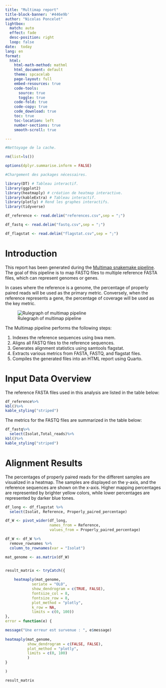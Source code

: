 ```yaml
---
title: "Multimap report"
title-block-banner: '#446e9b'
author: "Nicolas Poncelet"
lightbox:
  match: auto
  effect: fade
  desc-position: right
  loop: false
date:  today
lang: en
format: 
  html:
    html-math-method: mathml
    html_document: default
    theme: spcacelab
    page-layout: full
    embed-resources: true
    code-tools:
      source: true
      toggle: true
    code-fold: true
    code-copy: true
    code_download: true
    toc: true
    toc-location: left
    number-sections: true
    smooth-scroll: true

---
```






```r

#Nettoyage de la cache.

rm(list=ls()) 

options(dplyr.summarise.inform = FALSE)

```


```r

#Chargement des packages nécessaires.

library(DT) # Tableau interactif.
library(ggplot2)
library(heatmaply) # création de heatmap interactive.
library(kableExtra) # Tableau interactif.
library(plotly) # Rend les graphes interactifs.
library(tidyverse)

```



```r

df_reference <- read.delim("references.csv",sep = ";")

df_fastq <- read.delim("fastq.csv",sep = ";")

df_flagstat <- read.delim("flagstat.csv",sep = ";")

```

# Introduction

This report has been generated during the [Multimap snakemake pipeline](https://github.com/NicolasPoncelet/multi_map). The goal of this pipeline is to map FASTQ files to multiple reference FASTA files, which can represent genomes or genes.

In cases where the reference is a genome, the percentage of properly paired reads will be used as the primary metric. Conversely, when the reference represents a gene, the percentage of coverage will be used as the key metric.

![Rulegraph of multimap pipeline](../../Assets/rulegraph.svg)

The Multimap pipeline performs the following steps:

1. Indexes the reference sequences using bwa mem.
2. Aligns all FASTQ files to the reference sequences.
3. Generates alignment statistics using samtools flagstat.
4. Extracts various metrics from FASTA, FASTQ, and flagstat files.
5. Compiles the generated files into an HTML report using Quarto.

# Input Data Overview

The reference FASTA files used in this analysis are listed in the table below:

```r
df_reference%>%
kbl()%>%
kable_styling("striped")
```

The metrics for the FASTQ files are summarized in the table below:

```r
df_fastq%>%
  select(Isolat,Total_reads)%>%
kbl()%>%
kable_styling("striped")
```


# Alignment Results

The percentages of properly paired reads for the different samples are visualized in a heatmap. The samples are displayed on the y-axis, and the reference sequences are shown on the x-axis. Higher mapping percentages are represented by brighter yellow colors, while lower percentages are represented by darker blue tones.

```r

df_long <- df_flagstat %>%
  select(Isolat, Reference, Properly_paired_percentage)

df_W <- pivot_wider(df_long, 
                    names_from = Reference, 
                    values_from = Properly_paired_percentage)

df_W <- df_W %>%
  remove_rownames %>%
  column_to_rownames(var = "Isolat")

mat_genome <- as.matrix(df_W)


result_matrix <- tryCatch({
  
    heatmaply(mat_genome,
            seriate = "OLO",
            show_dendrogram = c(TRUE, FALSE),
            fontsize_col = 8,
            fontsize_row = 8,
            plot_method = "plotly",
            k_row = NA,
            limits = c(0, 100))
}, 
error = function(e) {

message("Une erreur est survenue : ", e$message)
  
heatmaply(mat_genome,
          show_dendrogram = c(FALSE, FALSE),
          plot_method = "plotly",
          limits = c(0, 100)
          )
}

)

result_matrix
```

